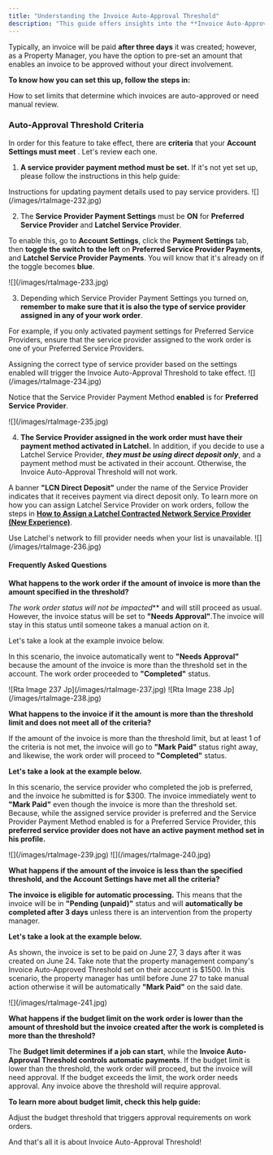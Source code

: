 ```yaml
---
title: "Understanding the Invoice Auto-Approval Threshold"
description: "This guide offers insights into the **Invoice Auto-Approval Threshold** and its applicability. Let's explore this feature!"
---
```


Typically, an invoice will be paid **after three days** it was created; however, as a Property Manager, you have the option to pre-set an amount that enables an invoice to be approved without your direct involvement.

**To know how you can set this up, follow the steps in:**

<Card title="Managing the Invoice Auto-Approval Threshold." icon="money-check-dollar" iconType="duotone" href="/s/topic/0TO5e000000h9wqGAA/Managing-the-Invoice-Auto-Approval-Threshold">
  How to set limits that determine which invoices are auto-approved or need manual review.
</Card>

### **Auto-Approval Threshold Criteria**

In order for this feature to take effect, there are **criteria** that your  **Account Settings must meet** . Let's review each one.

1. **A service provider payment method must be set.** If it's not yet set up, please follow the instructions in this help guide:

<Card title="How to Update the Service Provider Payment Method on File" icon="money-check" iconType="duotone" href="/s/topic/0TO5e000000h9wqGAA/How-to-Update-the-Service-Provider-Payment-Method-on-File">
  Instructions for updating payment details used to pay service providers.
</Card>

<Frame>
  ![](/images/rtaImage-232.jpg)
</Frame>

2. The **Service Provider Payment Settings** must be **ON** for **Preferred Service Provider** and **Latchel Service Provider**.

To enable this, go to **Account Settings**, click the **Payment Settings** tab, then **toggle the switch to the left** on **Preferred Service Provider Payments**, and **Latchel Service Provider Payments**. You will know that it's already on if the toggle becomes **blue**.

<Frame>
  ![](/images/rtaImage-233.jpg)
</Frame>

3. Depending which Service Provider Payment Settings you turned on, **remember to make sure that it is also the type of service provider assigned in any of your work order**.

For example, if you only activated payment settings for Preferred Service Providers, ensure that the service provider assigned to the work order is one of your Preferred Service Providers.

<Note>
  Assigning the correct type of service provider based on the settings enabled will trigger the Invoice Auto-Approval Threshold to take effect.
</Note>

<Frame>
  ![](/images/rtaImage-234.jpg)
</Frame>

Notice that the Service Provider Payment Method **enabled** is for **Preferred Service Provider**.

<Frame>
  ![](/images/rtaImage-235.jpg)
</Frame>

4. **The Service Provider assigned in the work order must have their payment method activated in Latchel.** In addition, if you decide to use a Latchel Service Provider, **_they must be using direct deposit only_**, and a payment method must be activated in their account. Otherwise, the Invoice Auto-Approval Threshold will not work.

A banner **"LCN Direct Deposit"** under the name of the Service Provider indicates that it receives payment via direct deposit only. To learn more on how you can assign Latchel Service Provider on work orders, follow the steps in [**How to Assign a Latchel Contracted Network Service Provider (New Experience)**](/s/topic/0TO5e000000h9wqGAA/How-to-Assign-LCN-Service-Provider-New-Experience).

<Card title="How to Assign a Latchel Contracted Network Service Provider" icon="file-user" iconType="duotone" href="/s/topic/0TO5e000000h9wqGAA/How-to-Assign-LCN-Service-Provider-New-Experience">
  Use Latchel's network to fill provider needs when your list is unavailable.
</Card>

<Frame>
  ![](/images/rtaImage-236.jpg)
</Frame>

#### **Frequently Asked Questions**

<Icon icon="circle-1" iconType="solid" color="#ff9b8a" /> **What happens to the work order if the amount of invoice is more than the amount specified in the threshold?**

_The work order status will not be impacted_\*\* and will still proceed as usual. However, the invoice status will be set to **"Needs Approval"**.The invoice will stay in this status until someone takes a manual action on it.

Let's take a look at the example invoice below.

In this scenario, the invoice automatically went to **"Needs Approval"** because the amount of the invoice is more than the threshold set in the account. The work order proceeded to **"Completed"** status.

<Frame>
  ![Rta Image 237 Jp](/images/rtaImage-237.jpg)
</Frame>

<Frame>
  ![Rta Image 238 Jp](/images/rtaImage-238.jpg)
</Frame>

<Icon icon="circle-2" iconType="sharp-solid" color="#ff9b8a" /> **What happens to the invoice if it the amount is more than the threshold limit and does not meet all of the criteria?** 

If the amount of the invoice is more than the threshold limit, but at least 1 of the criteria is not met, the invoice will go to **"Mark Paid"** status right away, and likewise, the work order will proceed to **"Completed"** status.

**Let's take a look at the example below.**

In this scenario, the service provider who completed the job is preferred, and the invoice he submitted is for \$300. The invoice immediately went to **"Mark Paid"** even though the invoice is more than the threshold set. Because, while the assigned service provider is preferred and the Service Provider Payment Method enabled is for a Preferred Service Provider, this **preferred service provider does not have an active payment method set in his profile.**

<Frame>
  ![](/images/rtaImage-239.jpg)
</Frame>

<Frame>
  ![](/images/rtaImage-240.jpg)
</Frame>

<Icon icon="circle-3" iconType="sharp-solid" color="#ff9b8a" /> **What happens if the amount of the invoice is less than the specified threshold, and the Account Settings have met all the criteria?** 

**The invoice is eligible for automatic processing.** This means that the invoice will be in **"Pending (unpaid)"** status and will **automatically be completed after 3 days** unless there is an intervention from the property manager.

**Let's take a look at the example below.**

As shown, the invoice is set to be paid on June 27, 3 days after it was created on June 24. Take note that the property management company's Invoice Auto-Approved Threshold set on their account is \$1500. In this scenario, the property manager has until before June 27 to take manual action otherwise it will be automatically **"Mark Paid"** on the said date.

<Frame>
  ![](/images/rtaImage-241.jpg)
</Frame>

<Icon icon="circle-4" iconType="sharp-solid" color="#ff9b8a" /> **What happens if the budget limit on the work order is lower than the amount of threshold but the invoice created after the work is completed is more than the threshold?** 

The **Budget limit determines if a job can start**, while the **Invoice Auto-Approval Threshold controls automatic payments**. If the budget limit is lower than the threshold, the work order will proceed, but the invoice will need approval. If the budget exceeds the limit, the work order needs approval. Any invoice above the threshold will require approval.

**To learn more about budget limit, check this help guide:**

<Card title="How to Customize Work Order Budget Limits" icon="sparkles" href="/s/topic/0TO5e000000h9wqGAA/How-to-Customize-Work-Order-Budget-Limits">
  Adjust the budget threshold that triggers approval requirements on work orders.
</Card>

And that's all it is about Invoice Auto-Approval Threshold\!